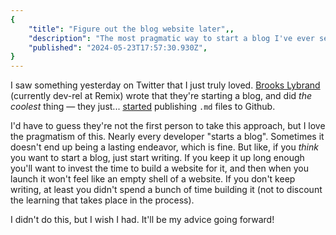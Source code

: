 ```yaml
---
{
	"title": "Figure out the blog website later",,
	"description": "The most pragmatic way to start a blog I've ever seen",
	"published": "2024-05-23T17:57:30.930Z",
}
---
```


I saw something yesterday on Twitter that I just truly loved. [Brooks Lybrand](https://x.com/BrooksLybrand) (currently dev-rel at Remix) wrote
that they're starting a blog, and did _the coolest_ thing — they just... [started](https://github.com/brookslybrand/brookslybrand.com/blob/main/seeds/start.md) publishing `.md` files to Github.

I'd have to guess they're not the first person to take this approach, but I love the pragmatism of this. Nearly
every developer "starts a blog". Sometimes it doesn't end up being a lasting endeavor, which is fine. But like,
if you _think_ you want to start a blog, just start writing. If you keep it up long enough you'll want to invest
the time to build a website for it, and then when you launch it won't feel like an empty shell of a website. If
you don't keep writing, at least you didn't spend a bunch of time building it (not to discount the learning that
takes place in the process).

I didn't do this, but I wish I had. It'll be my advice going forward!
